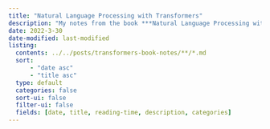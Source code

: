 ```yaml
---
title: "Natural Language Processing with Transformers"
description: "My notes from the book ***Natural Language Processing with Transformers: Building Language Applications with Hugging Face*** by **Lewis Tunstall**, **Leandro von Werra**, and **Thomas Wolf**."
date: 2022-3-30
date-modified: last-modified
listing:
  contents: ../../posts/transformers-book-notes/**/*.md
  sort: 
      - "date asc"
      - "title asc"
  type: default
  categories: false
  sort-ui: false
  filter-ui: false
  fields: [date, title, reading-time, description, categories]
---
```

